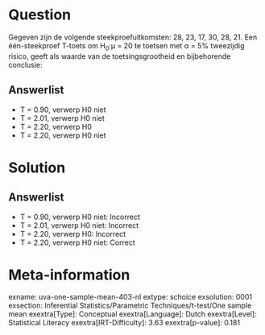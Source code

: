 Question
========

Gegeven zijn de volgende steekproefuitkomsten: 28, 23, 17, 30, 28, 21.
Een één-steekproef T-toets om H~0~:μ = 20 te toetsen met α = 5%
tweezijdig risico, geeft als waarde van de toetsingsgrootheid en
bijbehorende conclusie:

Answerlist
----------

* T = 0.90, verwerp H0 niet
* T = 2.01, verwerp H0 niet
* T = 2.20, verwerp H0
* T = 2.20, verwerp H0 niet

Solution
========

Answerlist
----------

* T = 0.90, verwerp H0 niet: Incorrect
* T = 2.01, verwerp H0 niet: Incorrect
* T = 2.20, verwerp H0: Incorrect
* T = 2.20, verwerp H0 niet: Correct

Meta-information
================
exname: uva-one-sample-mean-403-nl
extype: schoice
exsolution: 0001
exsection: Inferential Statistics/Parametric Techniques/t-test/One sample mean
exextra[Type]: Conceptual
exextra[Language]: Dutch
exextra[Level]: Statistical Literacy
exextra[IRT-Difficulty]: 3.63
exextra[p-value]: 0.181
